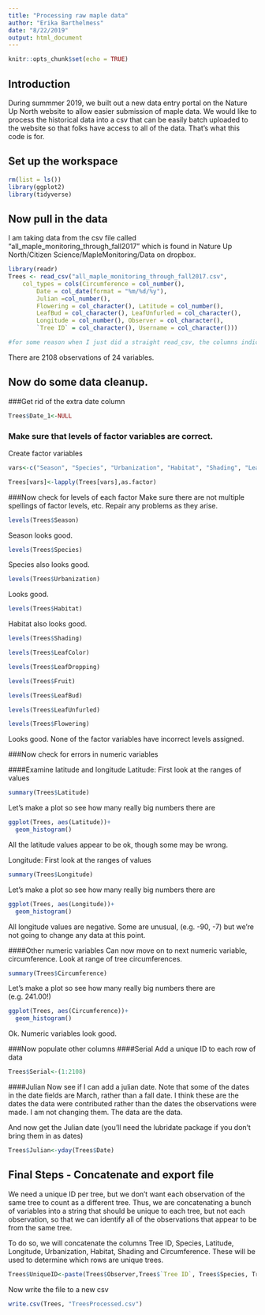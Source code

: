```yaml
---
title: "Processing raw maple data"
author: "Erika Barthelmess"
date: "8/22/2019"
output: html_document
---
```


```r
knitr::opts_chunk$set(echo = TRUE)
```

## Introduction
During summmer 2019, we built out a new data entry portal on the Nature Up North website to allow easier submission of maple data.  We would like to process the historical data into a csv that can be easily batch uploaded to the website so that folks have access to all of the data.  That's what this code is for.

## Set up the workspace

```r
rm(list = ls())
library(ggplot2)
library(tidyverse)
```

## Now pull in the data
I am taking data from the csv file called "all_maple_monitoring_through_fall2017" which is found in Nature Up North/Citizen Science/MapleMonitoring/Data on dropbox.

```r
library(readr)
Trees <- read_csv("all_maple_monitoring_through_fall2017.csv", 
    col_types = cols(Circumference = col_number(), 
        Date = col_date(format = "%m/%d/%y"), 
        Julian =col_number(),
        Flowering = col_character(), Latitude = col_number(), 
        LeafBud = col_character(), LeafUnfurled = col_character(), 
        Longitude = col_number(), Observer = col_character(), 
        `Tree ID` = col_character(), Username = col_character()))

#for some reason when I just did a straight read_csv, the columns indicated in the col_types section didn't get pulled in with the rest of the data...this seems to fix it.
```
There are 2108 observations of 24 variables.

## Now do some data cleanup.
###Get rid of the extra date column
```r
Trees$Date_1<-NULL
```
### Make sure that levels of factor variables are correct.

Create factor variables
```r
vars<-c("Season", "Species", "Urbanization", "Habitat", "Shading", "LeafColor", "LeafDropping", "Fruit", "LeafBud", "LeafUnfurled", "Flowering")

Trees[vars]<-lapply(Trees[vars],as.factor)
```
###Now check for levels of each factor 
Make sure there are not multiple spellings of factor levels, etc. Repair any problems as they arise.

```r
levels(Trees$Season)
```
Season looks good.
```r
levels(Trees$Species)
```

Species also looks good.
```r
levels(Trees$Urbanization)
```
Looks good.
```r
levels(Trees$Habitat)
```
Habitat also looks good.
```r
levels(Trees$Shading)
```

```r
levels(Trees$LeafColor)
```
```r
levels(Trees$LeafDropping)
```
```r
levels(Trees$Fruit)
```
```r
levels(Trees$LeafBud)
```
```r
levels(Trees$LeafUnfurled)
```
```r
levels(Trees$Flowering)
```


Looks good.  None of the factor variables have incorrect levels assigned.

###Now check for errors in numeric variables

####Examine latitude and longitude
Latitude: First look at the ranges of values
```r
summary(Trees$Latitude)
```
Let's make a plot so see how many really big numbers there are
```r
ggplot(Trees, aes(Latitude))+
  geom_histogram()
```

All the latitude values appear to be ok, though some may be wrong.


Longitude: First look at the ranges of values

```r
summary(Trees$Longitude)
```
Let's make a plot so see how many really big numbers there are
```r
ggplot(Trees, aes(Longitude))+
  geom_histogram()
```
All longitude values are negative.  Some are unusual, (e.g. -90, -7) but we're not going to change any data at this point.

####Other numeric variables
Can now move on to next numeric variable, circumference.
Look at range of tree circumferences.
```r
summary(Trees$Circumference)
```
Let's make a plot so see how many really big numbers there are (e.g. 241.00!)
```r
ggplot(Trees, aes(Circumference))+
  geom_histogram()
```
Ok.  Numeric variables look good.  


###Now populate other columns
####Serial
Add a unique ID to each row of data
```r
Trees$Serial<-(1:2108)
```
####Julian
Now see if I can add a julian date.  Note that some of the dates in the date fields are March, rather than a fall date.  I think these are the dates the data were contributed rather than the dates the observations were made.  I am not changing them.  The data are the data.

And now get the Julian date (you'll need the lubridate package if you don't bring them in as dates)
```r
Trees$Julian<-yday(Trees$Date)
```
## Final Steps - Concatenate and export file
We need a unique ID per tree, but we don't want each observation of the same tree to count as a different tree.  Thus, we are concatenating a bunch of variables into a string that should be unique to each tree, but not each observation, so that we can identify all of the observations that appear to be from the same tree.

To do so, we will concatenate the columns Tree ID, Species, Latitude, Longitude, Urbanization, Habitat, Shading and Circumference.  These will be used to determine which rows are unique trees.

```r
Trees$UniqueID<-paste(Trees$Observer,Trees$`Tree ID`, Trees$Species, Trees$Latitude, Trees$Longitude, Trees$Urbanization, Trees$Habitat, Trees$Shading, Trees$Circumference, sep = "_")
```
Now write the file to a new csv
```r
write.csv(Trees, "TreesProcessed.csv")
```






